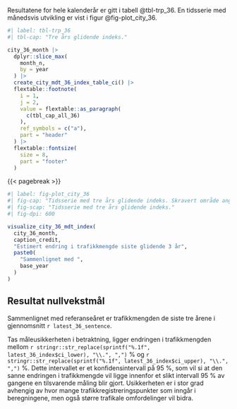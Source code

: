 Resultatene for hele kalenderår er gitt i tabell @tbl-trp_36. En tidsserie med månedsvis utvikling er vist i figur @fig-plot_city_36.

```r
#| label: tbl-trp_36
#| tbl-cap: "Tre års glidende indeks."

city_36_month |> 
  dplyr::slice_max(
    month_n,
    by = year
  ) |> 
  create_city_mdt_36_index_table_ci() |> 
  flextable::footnote(
    i = 1,
    j = 2,
    value = flextable::as_paragraph(
      c(tbl_cap_all_36)
    ),
    ref_symbols = c("a"),
    part = "header"
  ) |> 
  flextable::fontsize(
    size = 8,
    part = "footer"
  )
```

{{< pagebreak >}}


```r
#| label: fig-plot_city_36
#| fig-cap: "Tidsserie med tre års glidende indeks. Skravert område angir usikkerheten i beregningene i form av et 95 % konfidensintervall."
#| fig-scap: "Tidsserie med tre års glidende indeks." 
#| fig-dpi: 600

visualize_city_36_mdt_index(
  city_36_month,
  caption_credit,
  "Estimert endring i trafikkmengde siste glidende 3 år",
  paste0(
    "Sammenlignet med ",
    base_year
  )
)
```

\vspace{7mm}

::: {.callout-warning icon=false}

## Resultat nullvekstmål

Sammenlignet med referanseåret er trafikkmengden de siste tre årene i gjennomsnitt `r latest_36_sentence`. 

:::

\vspace{5mm}

Tas måleusikkerheten i betraktning, ligger endringen i trafikkmengden mellom 
`r stringr::str_replace(sprintf("%.1f", latest_36_index$ci_lower), "\\.", ",")` % og 
`r stringr::str_replace(sprintf("%.1f", latest_36_index$ci_upper), "\\.", ",")` %. Dette intervallet er et konfidensintervall på 95 %, som vil si at den sanne endringen i trafikkmengde vil ligge innenfor et slikt intervall 95 % av gangene en tilsvarende måling blir gjort. Usikkerheten er i stor grad avhengig av hvor mange trafikkregistreringspunkter som inngår i beregningene, men også større trafikale omfordelinger vil bidra.

